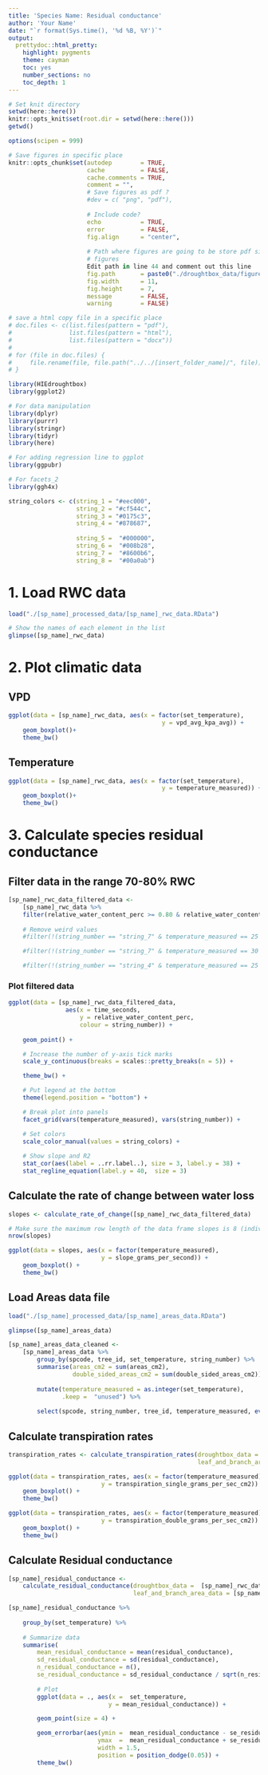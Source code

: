 ```yaml
---
title: 'Species Name: Residual conductance'
author: 'Your Name'
date: "`r format(Sys.time(), '%d %B, %Y')`"
output:
  prettydoc::html_pretty:
    highlight: pygments
    theme: cayman
    toc: yes
    number_sections: no
    toc_depth: 1
---
```


```r
# Set knit directory
setwd(here::here())
knitr::opts_knit$set(root.dir = setwd(here::here()))
getwd()
```

```r
options(scipen = 999)

# Save figures in specific place
knitr::opts_chunk$set(autodep        = TRUE,
                      cache          = FALSE,
                      cache.comments = TRUE,
                      comment = "",
                      # Save figures as pdf ?
                      #dev = c( "png", "pdf"),
                  
                      # Include code?
                      echo           = TRUE,
                      error          = FALSE,
                      fig.align      = "center",
                      
                      # Path where figures are going to be store pdf single 
                      # figures
                      Edit path in line 44 and comment out this line   
                      fig.path       = paste0("./droughtbox_data/figures_[sp_name]_gres", "/"),
                      fig.width      = 11,
                      fig.height     = 7,
                      message        = FALSE,
                      warning        = FALSE)
```


```r
# save a html copy file in a specific place
# doc.files <- c(list.files(pattern = "pdf"),
#                list.files(pattern = "html"),
#                list.files(pattern = "docx"))
# 
# for (file in doc.files) {   
#     file.rename(file, file.path("../../[insert_folder_name]/", file))
# }
```

```r
library(HIEdroughtbox)
library(ggplot2)

# For data manipulation
library(dplyr)
library(purrr)
library(stringr)
library(tidyr)
library(here)

# For adding regression line to ggplot
library(ggpubr)

# For facets_2
library(ggh4x)
```

```r
string_colors <- c(string_1 = "#eec000",
                   string_2 = "#cf544c",
                   string_3 = "#0175c3",
                   string_4 = "#878687",
                   
                   string_5 =  "#000000",
                   string_6 =  "#008b28",
                   string_7 =  "#8600b6",
                   string_8 =  "#00a0ab")
```

# 1. Load RWC data

```r
load("./[sp_name]_processed_data/[sp_name]_rwc_data.RData")
```

```r
# Show the names of each element in the list
glimpse([sp_name]_rwc_data)
```

# 2. Plot climatic data

## VPD

```r

ggplot(data = [sp_name]_rwc_data, aes(x = factor(set_temperature), 
                                           y = vpd_avg_kpa_avg)) +
    geom_boxplot()+
    theme_bw()

```

## Temperature

```r
ggplot(data = [sp_name]_rwc_data, aes(x = factor(set_temperature), 
                                           y = temperature_measured)) +
    geom_boxplot()+
    theme_bw()
```

# 3. Calculate species residual conductance 

## Filter data in the range 70-80% RWC

```r
[sp_name]_rwc_data_filtered_data <- 
    [sp_name]_rwc_data %>% 
    filter(relative_water_content_perc >= 0.80 & relative_water_content_perc <= 0.90) 
    
    # Remove weird values
    #filter(!(string_number == "string_7" & temperature_measured == 25 & time_seconds < 9000))  %>%

    #filter(!(string_number == "string_7" & temperature_measured == 30 & time_seconds < 8000))  %>% 

    #filter(!(string_number == "string_4" & temperature_measured == 25 & time_seconds > 19000))  
```

### Plot filtered data

```r
ggplot(data = [sp_name]_rwc_data_filtered_data,
                aes(x = time_seconds, 
                    y = relative_water_content_perc, 
                    colour = string_number)) +
    
    geom_point() + 

    # Increase the number of y-axis tick marks
    scale_y_continuous(breaks = scales::pretty_breaks(n = 5)) + 

    theme_bw() +

    # Put legend at the bottom
    theme(legend.position = "bottom") +

    # Break plot into panels
    facet_grid(vars(temperature_measured), vars(string_number)) +

    # Set colors  
    scale_color_manual(values = string_colors) +
    
    # Show slope and R2
    stat_cor(aes(label = ..rr.label..), size = 3, label.y = 38) +
    stat_regline_equation(label.y = 40,  size = 3)
```

## Calculate the rate of change between water loss

```r
slopes <- calculate_rate_of_change([sp_name]_rwc_data_filtered_data)
```

```r
# Make sure the maximum row length of the data frame slopes is 8 (individuals)  * 7 (temperature treatments) = 56. Can be less but not more!!
nrow(slopes)
```

```r
ggplot(data = slopes, aes(x = factor(temperature_measured),
                          y = slope_grams_per_second)) +
    geom_boxplot() +
    theme_bw()
```

## Load Areas data file

```r
load("./[sp_name]_processed_data/[sp_name]_areas_data.RData")
```

```r
glimpse([sp_name]_areas_data)
```

```r
[sp_name]_areas_data_cleaned <- 
    [sp_name]_areas_data %>% 
        group_by(spcode, tree_id, set_temperature, string_number) %>% 
        summarise(areas_cm2 = sum(areas_cm2), 
                  double_sided_areas_cm2 = sum(double_sided_areas_cm2)) %>% 
        
        mutate(temperature_measured = as.integer(set_temperature), 
               .keep =  "unused") %>% 
    
        select(spcode, string_number, tree_id, temperature_measured, everything())

```

## Calculate transpiration rates

```r
transpiration_rates <- calculate_transpiration_rates(droughtbox_data = [sp_name]_rwc_data_filtered_data,
                                                     leaf_and_branch_area_data = [sp_name]_areas_data_cleaned)
```

```r
ggplot(data = transpiration_rates, aes(x = factor(temperature_measured),
                          y = transpiration_single_grams_per_sec_cm2)) +
    geom_boxplot() +
    theme_bw()
```

```r
ggplot(data = transpiration_rates, aes(x = factor(temperature_measured),
                          y = transpiration_double_grams_per_sec_cm2)) +
    geom_boxplot() +
    theme_bw()
```

## Calculate Residual conductance

```r
[sp_name]_residual_conductance <- 
    calculate_residual_conductance(droughtbox_data =  [sp_name]_rwc_data_filtered_data,
                                   leaf_and_branch_area_data = [sp_name]_areas_data_cleaned)
```

```r
[sp_name]_residual_conductance %>%
    
    group_by(set_temperature) %>%
    
    # Summarize data
    summarise(
        mean_residual_conductance = mean(residual_conductance),
        sd_residual_conductance = sd(residual_conductance),
        n_residual_conductance = n(),
        se_residual_conductance = sd_residual_conductance / sqrt(n_residual_conductance)) %>%
    
        # Plot
        ggplot(data = ., aes(x =  set_temperature,
                            y = mean_residual_conductance)) +

        geom_point(size = 4) +

        geom_errorbar(aes(ymin =  mean_residual_conductance - se_residual_conductance,
                         ymax  =  mean_residual_conductance + se_residual_conductance),
                         width = 1.5,
                         position = position_dodge(0.05)) +
        theme_bw()
```
